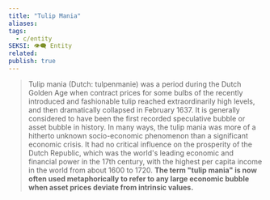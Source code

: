 ```yaml
---
title: "Tulip Mania"
aliases: 
tags:
  - c/entity
SEKSI: 👁️‍🗨️ Entity
related:
publish: true
---
```

> Tulip mania (Dutch: tulpenmanie) was a period during the Dutch Golden Age when contract prices for some bulbs of the recently introduced and fashionable tulip reached extraordinarily high levels, and then dramatically collapsed in February 1637. It is generally considered to have been the first recorded speculative bubble or asset bubble in history. In many ways, the tulip mania was more of a hitherto unknown socio-economic phenomenon than a significant economic crisis. It had no critical influence on the prosperity of the Dutch Republic, which was the world's leading economic and financial power in the 17th century, with the highest per capita income in the world from about 1600 to 1720. **The term "tulip mania" is now often used metaphorically to refer to any large economic bubble when asset prices deviate from intrinsic values.**
